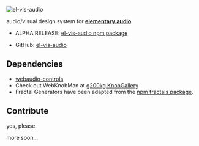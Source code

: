 
<Meta title="Introduction" />

![el-vis-audio](el-vis-audio-logo-700x300.png)

audio/visual design system for [**elementary.audio**](https://www.elementary.audio/)

- ALPHA RELEASE: [el-vis-audio npm package](https://www.npmjs.com/package/el-vis-audio)

- GitHub: [el-vis-audio](https://www.github.com/blechdom/el-vis-audio)

## Dependencies

- [webaudio-controls](https://g200kg.github.io/webaudio-controls/docs/)
- Check out WebKnobMan at [g200kg KnobGallery](https://www.g200kg.com/en/webknobman/gallery.php)
- Fractal Generators have been adapted from the [npm fractals package](https://www.npmjs.com/package/fractals).

## Contribute

yes, please.

more soon...
